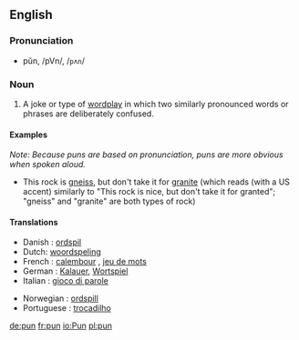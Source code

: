 ==English==
=== Pronunciation ===
*pŭn, /pVn/, /<tt>pʌn</tt>/

=== Noun ===
{{en-noun-reg}}

# A joke or type of [[wordplay]] in which two similarly pronounced words or phrases are deliberately confused.

==== Examples ====
''Note: Because puns are based on pronunciation, puns are more obvious when spoken aloud.''
*This rock is [[gneiss]], but don't take it for [[granite]] (which reads (with a US accent) similarly to "This rock is nice, but don't take it for granted"; "gneiss" and "granite" are both types of rock)

====Translations====
{{top}}
* Danish : [[ordspil]] {{n}}
* Dutch: [[woordspeling]] {{f}}
* French : [[calembour]] {{m}}, [[jeu de mots]] {{m}} 
* German : [[Kalauer]], [[Wortspiel]] {{n}}
* Italian : [[gioco di parole]]
{{mid}}
* Norwegian : [[ordspill]] {{n}}
* Portuguese : [[trocadilho]] {{m}}
{{bottom}}

[[de:pun]]
[[fr:pun]]
[[io:Pun]]
[[pl:pun]]
